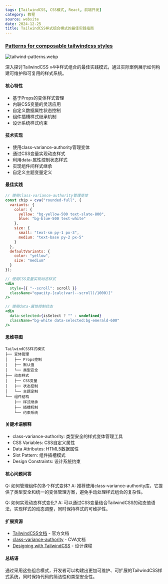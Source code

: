 ```yaml
---
tags: [TailwindCSS, CSS模式, React, 前端开发]
category: 教程
source: website
date: 2024-12-25
title: TailwindCSS样式组合模式的最佳实践指南
---
```


### [Patterns for composable tailwindcss styles](https://www.typeonce.dev/article/patterns-for-composable-tailwindcss-styles)

![tailwind-patterns.webp](https://img.mengpeng.tech/i/2024/12/25/676b9262917b2.webp)

深入探讨TailwindCSS v4中样式组合的最佳实践模式，通过实际案例展示如何构建可维护和可复用的样式系统。

#### 核心特性
- 基于Props的变体样式管理
- 内联CSS变量的灵活应用
- 自定义数据属性状态控制
- 组件插槽样式继承机制
- 设计系统样式约束

#### 技术实现
- 使用class-variance-authority管理变体
- 通过CSS变量实现动态样式
- 利用data-属性控制状态样式
- 实现组件间样式继承
- 自定义主题变量定义

#### 最佳实践
```jsx
// 使用class-variance-authority管理变体
const chip = cva("rounded-full", {
  variants: {
    color: {
      yellow: "bg-yellow-500 text-slate-800",
      blue: "bg-blue-500 text-white"
    },
    size: {
      small: "text-sm py-1 px-3",
      medium: "text-base py-2 px-5"
    }
  },
  defaultVariants: {
    color: "yellow",
    size: "medium"
  }
});

// 使用CSS变量实现动态样式
<div 
  style={{ "--scroll": scroll }}
  className="opacity-[calc(var(--scroll)/1000)]"
/>

// 使用data-属性控制状态
<div
  data-selected={isSelect ? "" : undefined}
  className="bg-white data-selected:bg-emerald-600"
/>
```

#### 思维导图
```
TailwindCSS样式模式
├── 变体管理
│   ├── Props控制
│   ├── 默认值
│   └── 类型安全
├── 动态样式
│   ├── CSS变量
│   ├── 状态控制
│   └── 主题定制
└── 组件结构
    ├── 样式继承
    ├── 插槽机制
    └── 约束系统
```
#### 关键术语解释
- class-variance-authority: 类型安全的样式变体管理工具
- CSS Variables: CSS自定义属性
- Data Attributes: HTML5数据属性
- Slot Pattern: 组件插槽模式
- Design Constraints: 设计系统约束

#### 核心问题问答
Q: 如何管理组件的多个样式变体?
A: 推荐使用class-variance-authority库，它提供了类型安全和统一的变体管理方案，避免手动处理样式组合的复杂性。

Q: 如何实现动态样式变化?
A: 可以通过CSS变量结合TailwindCSS的动态值语法，实现样式的动态调整，同时保持样式的可维护性。

#### 扩展资源
- [TailwindCSS文档](https://tailwindcss.com/docs) - 官方文档
- [class-variance-authority](https://cva.style/docs) - CVA文档
- [Designing with TailwindCSS](https://tailwindui.com/course) - 设计课程

#### 总结语
通过采用这些组合模式，开发者可以构建出更加可维护、可扩展的TailwindCSS样式系统，同时保持代码的简洁性和类型安全性。 